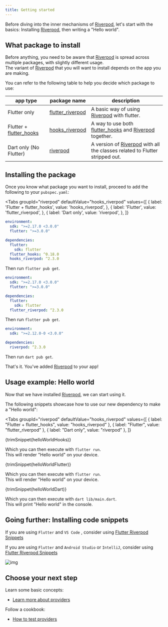 ```yaml
---
title: Getting started
---
```



Before diving into the inner mechanisms of [Riverpod], let's start with the basics:
Installing [Riverpod], then writing a "Hello world".

## What package to install

Before anything, you need to be aware that [Riverpod] is spread across multiple packages, with slightly different usage.  
The variant of [Riverpod] that you will want to install depends on the app you are making.

You can refer to the following table to help you decide which package to use:

| app type                  | package name                                                                       | description                                                                   |
| ------------------------- | ---------------------------------------------------------------------------------- | ----------------------------------------------------------------------------- |
| Flutter only              | [flutter_riverpod]                                                                 | A basic way of using [Riverpod] with flutter.                                 |
| Flutter + [flutter_hooks] | [hooks_riverpod]                                                                   | A way to use both [flutter_hooks] and [Riverpod] together.                    |
| Dart only (No Flutter)    | [riverpod](https://github.com/rrousselGit/riverpod/tree/master/packages/riverpod) | A version of [Riverpod] with all the classes related to Flutter stripped out. |

## Installing the package

Once you know what package you want to install, proceed to add the following to your `pubspec.yaml`:

<Tabs
  groupId="riverpod"
  defaultValue="hooks_riverpod"
  values={[
    { label: 'Flutter + flutter_hooks', value: 'hooks_riverpod', },
    { label: 'Flutter', value: 'flutter_riverpod', },
    { label: 'Dart only', value: 'riverpod', },
  ]}
>
<TabItem value="hooks_riverpod">

```yaml title="pubspec.yaml"
environment:
  sdk: ">=2.17.0 <3.0.0"
  flutter: ">=3.0.0"

dependencies:
  flutter:
    sdk: flutter
  flutter_hooks: ^0.18.0
  hooks_riverpod: ^2.3.0
```

Then run `flutter pub get`.

</TabItem>
<TabItem value="flutter_riverpod">

```yaml title="pubspec.yaml"
environment:
  sdk: ">=2.17.0 <3.0.0"
  flutter: ">=3.0.0"

dependencies:
  flutter:
    sdk: flutter
  flutter_riverpod: ^2.3.0
```

Then run `flutter pub get`.

</TabItem>
<TabItem value="riverpod">

```yaml title="pubspec.yaml"
environment:
  sdk: ">=2.12.0-0 <3.0.0"

dependencies:
  riverpod: ^2.3.0
```

Then run `dart pub get`.

</TabItem>
</Tabs>

That's it. You've added [Riverpod] to your app!

## Usage example: Hello world

Now that we have installed [Riverpod], we can start using it.

The following snippets showcase how to use our new dependency to make a "Hello world":


<Tabs
  groupId="riverpod"
  defaultValue="hooks_riverpod"
  values={[
    { label: "Flutter + flutter_hooks", value: "hooks_riverpod" },
    { label: "Flutter", value: "flutter_riverpod" },
    { label: "Dart only", value: "riverpod" },
  ]}
>
<TabItem value="hooks_riverpod">

<CodeBlock title="lib/main.dart">{trimSnippet(helloWorldHooks)}</CodeBlock>

Which you can then execute with `flutter run`.  
This will render "Hello world" on your device.

</TabItem>
<TabItem value="flutter_riverpod">

<CodeBlock title="lib/main.dart">{trimSnippet(helloWorldFlutter)}</CodeBlock>

Which you can then execute with `flutter run`.  
This will render "Hello world" on your device.

</TabItem>
<TabItem value="riverpod">

<CodeBlock title="lib/main.dart">{trimSnippet(helloWorldDart)}</CodeBlock>

Which you can then execute with `dart lib/main.dart`.  
This will print "Hello world" in the console.

</TabItem>
</Tabs>

## Going further: Installing code snippets

If you are using `Flutter` and `VS Code` , consider using [Flutter Riverpod Snippets](https://marketplace.visualstudio.com/items?itemName=robert-brunhage.flutter-riverpod-snippets)

If you are using `Flutter` and `Android Studio` or `IntelliJ`, consider using [Flutter Riverpod Snippets](https://plugins.jetbrains.com/plugin/14641-flutter-riverpod-snippets)

![img](/img/snippets/greetingProvider.gif)

## Choose your next step

Learn some basic concepts:

- [Learn more about providers](/docs/concepts/providers)

Follow a cookbook:

- [How to test providers](/docs/cookbooks/testing)

[riverpod]: https://github.com/rrousselgit/riverpod
[hooks_riverpod]: https://pub.dev/packages/hooks_riverpod
[flutter_riverpod]: https://pub.dev/packages/flutter_riverpod
[flutter_hooks]: https://github.com/rrousselGit/flutter_hooks
